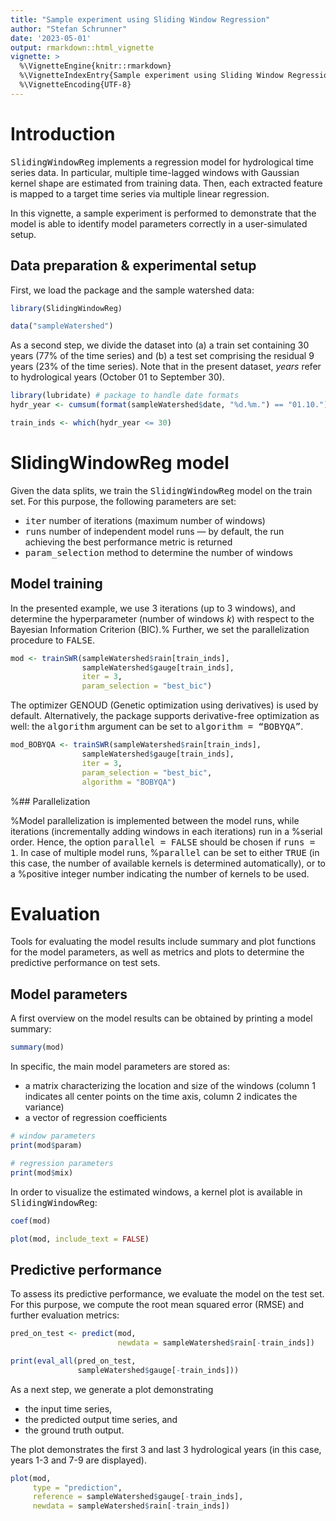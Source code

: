 ```yaml
---
title: "Sample experiment using Sliding Window Regression"
author: "Stefan Schrunner"
date: '2023-05-01'
output: rmarkdown::html_vignette
vignette: >
  %\VignetteEngine{knitr::rmarkdown}
  %\VignetteIndexEntry{Sample experiment using Sliding Window Regression}
  %\VignetteEncoding{UTF-8}
---
```


# Introduction

<tt>SlidingWindowReg</tt> implements a regression model for hydrological time series data. In particular, multiple time-lagged windows with Gaussian kernel shape are estimated from training data. Then, each extracted feature is mapped to a target time series via multiple linear regression.

In this vignette, a sample experiment is performed to demonstrate that the model is able to identify model parameters correctly in a user-simulated setup.

## Data preparation \& experimental setup

First, we load the package and the sample watershed data:

```r
library(SlidingWindowReg)

data("sampleWatershed")
```

As a second step, we divide the dataset into (a) a train set containing 30 years (77\% of the time series) and (b) a test set comprising the residual 9 years (23\% of the time series). Note that in the present dataset, <i>years</i> refer to hydrological years (October 01 to September 30).

```r
library(lubridate) # package to handle date formats
hydr_year <- cumsum(format(sampleWatershed$date, "%d.%m.") == "01.10.") # determine hydrological years (Oct 01 to Sep 30)

train_inds <- which(hydr_year <= 30)
```

# SlidingWindowReg model

Given the data splits, we train the <tt>SlidingWindowReg</tt> model on the train set. For this purpose, the following parameters are set:

* <tt>iter</tt> number of iterations (maximum number of windows)
* <tt>runs</tt> number of independent model runs --- by default, the run achieving the best performance metric is returned
* <tt>param\_selection</tt> method to determine the number of windows

## Model training

In the presented example, we use 3 iterations (up to 3 windows), and determine the hyperparameter (number of windows $k$) with respect to the Bayesian Information Criterion (BIC).% Further, we set the parallelization procedure to <tt>FALSE</tt>.

```r
mod <- trainSWR(sampleWatershed$rain[train_inds],
                sampleWatershed$gauge[train_inds],
                iter = 3,
                param_selection = "best_bic")
```

The optimizer GENOUD (Genetic optimization using derivatives) is used by default. Alternatively, the package supports derivative-free optimization as well: the <tt>algorithm</tt> argument can be set to <tt>algorithm = "BOBYQA"</tt>.

```r
mod_BOBYQA <- trainSWR(sampleWatershed$rain[train_inds],
                sampleWatershed$gauge[train_inds],
                iter = 3,
                param_selection = "best_bic",
                algorithm = "BOBYQA")
```

%## Parallelization

%Model parallelization is implemented between the model runs, while iterations (incrementally adding windows in each iterations) run in a %serial order. Hence, the option <tt>parallel = FALSE</tt> should be chosen if <tt>runs = 1</tt>. In case of multiple model runs, %<tt>parallel</tt> can be set to either <tt>TRUE</tt> (in this case, the number of available kernels is determined automatically), or to a %positive integer number indicating the number of kernels to be used.

# Evaluation

Tools for evaluating the model results include summary and plot functions for the model parameters, as well as metrics and plots to determine the predictive performance on test sets.

## Model parameters

A first overview on the model results can be obtained by printing a model summary:

```r
summary(mod)
```

In specific, the main model parameters are stored as:

* a matrix characterizing the location and size of the windows (column 1 indicates all center points on the time axis, column 2 indicates the variance)
* a vector of regression coefficients

```r
# window parameters
print(mod$param)

# regression parameters
print(mod$mix)
```

In order to visualize the estimated windows, a kernel plot is available in <tt>SlidingWindowReg</tt>:

```r
coef(mod)

plot(mod, include_text = FALSE)
```

## Predictive performance

To assess its predictive performance, we evaluate the model on the test set. For this purpose, we compute the root mean squared error (RMSE) and further evaluation metrics:

```r
pred_on_test <- predict(mod, 
                        newdata = sampleWatershed$rain[-train_inds])

print(eval_all(pred_on_test, 
               sampleWatershed$gauge[-train_inds]))
```

As a next step, we generate a plot demonstrating 

* the input time series, 
* the predicted output time series, and 
* the ground truth output.

The plot demonstrates the first 3 and last 3 hydrological years (in this case, years 1-3 and 7-9 are displayed).

```r
plot(mod, 
     type = "prediction",
     reference = sampleWatershed$gauge[-train_inds],
     newdata = sampleWatershed$rain[-train_inds])
```


